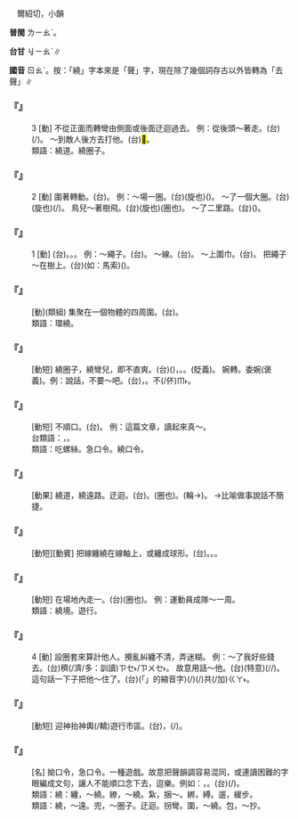 
=={{ruby|繞|ㄖㄠˋ}}==

　爾紹切，小韻

'''普閩''' <rt>ㄌㄧㄠˋ</rt>。

'''台甘''' <rt>ㆢㄧㄠˋ</rt>{{ruby|、|ㆢㄧㄠˊ}}∥

'''國音''' <rt>ㄖㄠˋ</rt>。按：「繞」字本來是「{{ruby|上|ㄕㄤˇ}}聲」字，現在除了幾個詞存古以外皆轉為「去聲」∥

    

==='''『{{ruby|繞|ㄖㄠˋ}}』'''===
:3  [動] 不從正面而轉彎由側面或後面迂迴過去。 例：從後頭～著走。(台){{ruby|拋|ㄆㄚ}}(/{{ruby|踅|ㄙㆤㆷ ͘}}){{ruby|對|ㄉㄨㄧ˪}}{{ruby|後|ㄠ˫}}{{ruby|面|ㆠㄧㄣ˫}}{{ruby|行|ㄍㄧㆩˊ}}。 ～到敵人後方去打他。(台){{ruby|拋|ㄆㄚ}}{{ruby|對|ㄉㄨㄧ˪}}{{ruby|敵|ㄉㄧㆤㆶ}}{{ruby|軍|ㄍㄨㄣ}}{{ruby|後|ㄠ˫}}{{ruby|面|ㆠㄧㄣ˫}}{{ruby|去|ㄎㄧ˪}}{{ruby|攻|ㄍㆲ}}<mark>&#xffad9;</mark>{{ruby|·|ㄧㄣ}}。
:類語：繞道。繞圈子。
:
    

==='''『{{ruby|繞|ㄖㄠˋ}}』'''===
:2  [動] 圍著轉動。(台){{ruby|踅|ㄙㆤㆷ ͘}}。 例：～場一圈。(台){{ruby|踅|ㄙㆤㆷ ͘}}(旋也)({{ruby|運|ㄨㄣ˫}}{{ruby|動|ㄉㆲ˫}}){{ruby|場|ㄉㄧㆧˊ/ㄉㄧㆫˊ}}{{ruby|一|ㄐㄧㆵ ͘}}{{ruby|輾|ㄌㄧㄣ˪}}{{ruby|→|ㄌㄧㄢ˪}}。 ～了一個大圈。(台){{ruby|踅|ㄙㆤㆷ ͘}}(旋也)(/{{ruby|拋|ㄆㄚ}}){{ruby|一|ㄐㄧㆵ ͘}}{{ruby|個|ㆤˊ}}{{ruby|大|ㄉㄨㄚ˫}}{{ruby|箍|ㄎㆦ}}{{ruby|輾|ㄌㄧㄣ˪}}{{ruby|→|ㄌㄧㄢ˪}}。 鳥兒～著樹飛。(台){{ruby|鳥|ㄐㄧㄠˋ}}{{ruby|仔|ㄚ}}{{ruby|踅|ㄙㆤㆷ ͘}}(旋也){{ruby|樹|ㄑㄧㄨ˫}}{{ruby|仔|ㄚ}}{{ruby|扑|ㄆㄚㆷ}}{{ruby|箍|ㄎㆦ}}(圈也){{ruby|飛|ㄅㆤ/ㄅㄨㆤ}}。 ～了二里路。(台)({{ruby|拋|ㄆㄚ}}{{ruby|一|ㄐㄧㆵ ͘}}{{ruby|箍|ㄎㆦ}}{{ruby|輾|ㄌㄧㄣ}}){{ruby|踅|ㄙㆤㆷ ͘}}{{ruby|兩|ㄋㆭ˫}}{{ruby|里|ㄌㄧˋ}}{{ruby|路|ㄌㆦ˫}}。
    

==='''『{{ruby|繞|ㄖㄠˋ}}』'''===
:1  [動] (台){{ruby|纏|ㄉㆪˊ}}。{{ruby|絪|ㄧㄣ}}。{{ruby|圍|ㄨㄧˊ}}。 例：～繩子。(台){{ruby|纏|ㄉㆪˊ}}{{ruby|索|ㄙㄜㆷ}}{{ruby|仔|ㄚ}}。 ～線。(台){{ruby|絪|ㄧㄣ}}{{ruby|線|ㄙㄨㆩ˪}}。 ～上圍巾。(台){{ruby|圍|ㄨㄧˊ}}{{ruby|領|ㄋㄧㄚˋ}}{{ruby|巾|ㄍㄧㄣ/ㄍㄨㄣ}}。 把繩子～在樹上。(台){{ruby|將|ㄐㄧㆲ˪}}{{ruby|索|ㄙㄜㆷ}}{{ruby|仔|ㄚ}}(如：馬索){{ruby|纏|ㄉㆪˊ}}({{ruby|/|ㄎㄨㄣˊ/ㄌㄧㄠ˫}}){{ruby|踮|ㄉㄧㆰ˪}}{{ruby|樹|ㄑㄧㄨ˫}}{{ruby|欉|ㄗㄤˊ}}。
:
    

==='''『{{ruby|圍|ㄨㄟˊ}}{{ruby|繞|ㄖㄠˋ}}』'''===
: [動](類組) 集聚在一個物體的四周圍。(台){{ruby|對|ㄉㄨㄧ˪}}{{ruby|四|ㄒㄧ˪}}{{ruby|邊|ㄅㆪ}}{{ruby|包|ㄅㄠ}}{{ruby|圍|ㄨㄧˊ}}{{ruby|咧|ㄌㆤ}}。
:類語：環繞。
:
    

==='''『{{ruby|繞|ㄖㄠˋ}}{{ruby|脖|ㄅㄛˊ}}{{ruby|子|·ㄗˇ}}』'''===
: [動短] 繞圈子，繞彎兒，即不直爽。(台)({{ruby|講|ㄍㆲˋ}}{{ruby|→|ㄍㆲ}}{{ruby|話|ㄨㆤ˫}}){{ruby|無|ㆠㄜˊ}}{{ruby|直|ㄉㄧㆵ ͘}}{{ruby|講|ㄍㆲˋ}}，{{ruby|拋|ㄆㄚ}}{{ruby|遠|ㄏㆭ˫}}{{ruby|遠|ㄏㆭ˫}}。{{ruby|踅|ㄙㆤㆷ ͘}}{{ruby|箍|ㄎㆦ}}{{ruby|輪|ㄌㄧㄣ}}。{{ruby|踅|ㄙㆤㆷ ͘}}{{ruby|玲|ㄌㄧㄣ}}{{ruby|瑯|ㄌㆲ}}(貶義)。 婉轉。委婉(褒義)。例：說話，不要～吧。(台){{ruby|講|ㄍㆲˋ}}{{ruby|→|ㄍㆲ}}{{ruby|話|ㄨㆤ˫}}，{{ruby|較|ㄎㄚㆷ}}{{ruby|簡|ㄍㄢˋ}}{{ruby|捷|ㄐㄧㄚㆴ}}{{ruby|咧|ㄌㆤ˪}}。不(/伓)<rt>ㆬ˫</rt>{{ruby|通|ㄊㄤ}}{{ruby|講|ㄍㆲˋ}}{{ruby|→|ㄍㆲ}}{{ruby|對|ㄉㄨㄧ˪}}{{ruby|五|ㆣㆦ˫}}{{ruby|天|ㄊㆪ}}{{ruby|外|ㆣㄨㄚ˫}}{{ruby|地|ㄉㄨㆤ˫/ㄉㆤ˫}}{{ruby|去|ㄎㄧ˪}}。
    

==='''『{{ruby|繞|ㄖㄠˋ}}{{ruby|嘴|ㄗㄨㄟˇ}}』'''===
: [動短] 不順口。(台){{ruby|<mark>&#xffa45;</mark>|ㆠㆤ˫/ㆠㄨㆤ˫}}{{ruby|滑|ㄍㄨㆵ ͘}}{{ruby|嘴|ㄘㄨㄧ˪}}。 例：這篇文章，讀起來真～。
:台類語：{{ruby|話|ㄨㆤ˫}}，{{ruby|講|ㄍㆲˋ}}{{ruby|<mark>&#xffa45;</mark>|ㆠㆤ˫/ㆠㄨㆤ˫}}{{ruby|輾|ㄌㄧㄣ˪}}{{ruby|→|ㄌㄧㄢ˪}}{{ruby|轉|ㄉㆭˋ}}。
:
:類語：吃螺絲。急口令。繞口令。
:
    

==='''『{{ruby|繞|ㄖㄠˋ}}{{ruby|遠|ㄩㄢˇ}}』'''===
: [動果] 繞道，繞遠路。迂迴。(台){{ruby|踅|ㄙㆤㆷ ͘}}{{ruby|遠|ㄏㆭ˫}}{{ruby|路|ㄌㆦ˫}}。{{ruby|踅|ㄙㆤㆷ ͘}}{{ruby|大|ㄉㄨㄚ˫}}{{ruby|箍|ㄎㆦ}}(圈也){{ruby|輾|ㄌㄧㄣ˪}}。{{ruby|拋|ㄆㄚ}}{{ruby|大|ㄉㄨㄚ˫}}{{ruby|箍|ㄎㆦ}}(輪→){{ruby|輾|ㄌㄧㄣ}}。 →比喻做事說話不簡捷。
    

==='''『{{ruby|繞|ㄖㄠˋ}}{{ruby|線|ㄒㄧㄢˋ}}』'''===
: [動短][動賓] 把線纏繞在線軸上，或纏成球形。(台){{ruby|絪|ㄧㄣ}}{{ruby|線|ㄙㄨㆩ˪}}。{{ruby|纏|ㄉㆪˊ}}{{ruby|線|ㄙㄨㆩ˪}}。{{ruby|圈|ㄎㄨㄣˊ}}{{ruby|線|ㄙㄨㆩ˪}}。
    

==='''『{{ruby|繞|ㄖㄠˋ}}{{ruby|場|ㄔㄤˊ}}』'''===
: [動短] 在場地內走一{{ruby|圈|ㄑㄩㄢ}}。(台){{ruby|踮|ㄉㄧㆰ˪}}{{ruby|場|ㄉㄧㆧˊ/ㄉㄧㆫˊ}}{{ruby|內|ㄌㄞ˫}}{{ruby|踅|ㄙㆤㆷ ͘}}{{ruby|一|ㄐㄧㆵ ͘}}{{ruby|箍|ㄎㆦ}}(圈也){{ruby|輾|ㄌㄧㄣ˪}}。 例：運動員成隊～一周。
:類語：繞境。遊行。
:
    

==='''『{{ruby|繞|ㄖㄠˋ}}』'''===
:4  [動] 設圈套來算計他人。攪亂糾纏不清，弄迷糊。 例：～了我好些錢去。(台){{ruby|伊|ㄧ}}{{ruby|<mark>&#xf9ac4;</mark>|ㄌㄠˋ}}{{ruby|我|ㆣㄨㄚˋ}}{{ruby|若|ㆡㄨㄚ˫}}穧(/濟/多：訓讀)<rt>ㄗㆤ˫/ㄗㄨㆤ˫</rt>{{ruby|錢|ㄐㆪˊ}}{{ruby|去|ㄎㄧ˪}}{{ruby|咧|ㄌㆤ˪}}。 故意用話～他。(台){{ruby|特|ㄊㄧㄠ}}{{ruby|地|ㄉㄧ˪}}(特意){{ruby|用|ㄧㆲ˫/ㄧㄥ˫}}{{ruby|話|ㄨㆤ˫}}{{ruby|去|·ㄎㄧ˪}}{{ruby|<mark>&#xf9ac4;</mark>|ㄌㄠˋ}}(/{{ruby|設|ㄒㄧㄚㆵ}}/{{ruby|諞|ㄅㄧㄢˋ}}){{ruby|伊|·ㄧ}}。 這句話一下子把他～住了。(台){{ruby|<mark>&#xffb50;</mark>|ㄐㄧㆵ}}(「{{ruby|此|ㄐㄧˋ}}{{ruby|一|ㄐㄧㆵ ͘}}」的縮音字)(/{{ruby|此|ㄐㄧㆵ}}){{ruby|句|ㄍㄨ˪}}{{ruby|做|ㄗㄨㆤ˪/ㄗㄜ˪}}{{ruby|一|ㄐㄧㆵ ͘}}{{ruby|下|·ㆤ˫}}{{ruby|著|ㄉㄧㄜㆷ}}(/{{ruby|都|ㄉㄜ˫}})共(/加)<rt>ㄍㄚ˫</rt>{{ruby|咬|ㄍㄚ˫}}{{ruby|住|ㄉㄧㄠˊ}}{{ruby|咧|ㄌㆤ˪}}。
    

==='''『{{ruby|繞|ㄖㄠˋ}}{{ruby|境|ㄐㄧㄥˋ}}』'''===
: [動短] 迎神抬神輿(/轎)遊行市區。(台){{ruby|繞|ㆢㄧㄠˋ}}{{ruby|境|ㄍㄧㄥˋ}}，{{ruby|遊|ㄧㄨˊ}}{{ruby|行|ㄏㄧㄥˊ}}{{ruby|街|ㄍㄨㆤ/ㄍㆤ}}{{ruby|區|ㄎㄨ}}(/{{ruby|市|ㄑㄧ˫}}{{ruby|區|ㄎㄨ}})。
    

==='''『{{ruby|繞|ㄖㄠˋ}}{{ruby|口|ㄎㄡˇ}}{{ruby|令|ㄌㄧㄥˋ}}{{ruby|兒|ㄦ}}』'''===
: [名] 拗口令，急口令。一種遊戲。故意把聲韻調容易混同，或連讀困難的字眼編成文句，讓人不能順口念下去，逗樂。例如：{{ruby|十|ㄕˊ}}{{ruby|四|ㄙˋ}}{{ruby|四|ㄙˋ}}{{ruby|十|ㄕˊ}}{{ruby|四|ㄙˋ}}，{{ruby|是|ㄕˋ}}{{ruby|四|ㄙˋ}}{{ruby|不|ㄅㄨˊ}}{{ruby|是|ㄕˋ}}{{ruby|十|ㄕˊ}}。(台){{ruby|是|ㄒㄧ˫}}{{ruby|一|ㄐㄧㆵ ͘}}{{ruby|種|ㄐㄧㆲˋ}}{{ruby|讀|ㄊㄚㆶ ͘}}{{ruby|緊|ㄍㄧㄣˋ}}{{ruby|會|ㄨㆤ˫/ㆤ˫}}{{ruby|咬|ㄍㄚ˫}}{{ruby|著|ㄉㄧㄜㆷ ͘}}{{ruby|舌|ㄐㄧㆷ ͘}}(/{{ruby|嘴|ㄘㄨㄧ˪}}){{ruby|丌|ㆤ}}{{ruby|短|ㄉㆤˋ}}{{ruby|句|ㄍㄨ˪}}。
:類語：繞：纏，～繞。繚，～繞。紮，捆～。綁，縛。遛，緩步。
:
:類語：繞，～遠。兜，～圈子。迂迴。拐彎。圍，～繞。包，～抄。
:
    
